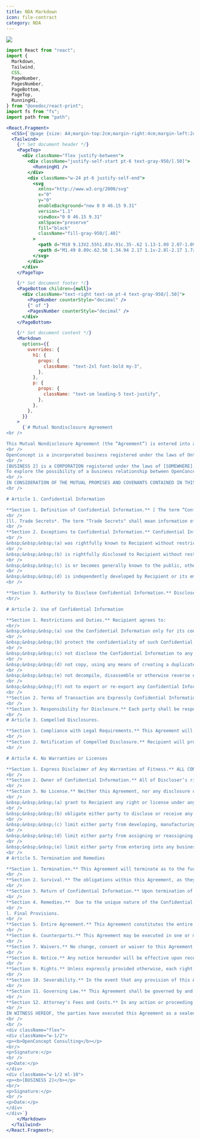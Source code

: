 ```yaml
---
title: NDA Markdown
icon: file-contract
category: NDA
---
```


<Frame background="subtle"><img src="../../images/previews/ui-templates-nda-markdown-555147ca/document.1.jpg" style={{  width: '100%', height: 'auto', maxHeight: '500px', borderRadius: "0.25rem", overflow: "hidden", border: '1px solid gray' }} /></Frame>

```jsx
import React from "react";
import {
  Markdown,
  Tailwind,
  CSS,
  PageNumber,
  PagesNumber,
  PageBottom,
  PageTop,
  RunningH1,
} from "@onedoc/react-print";
import fs from "fs";
import path from "path";

<React.Fragment>
  <CSS>{`@page {size: A4;margin-top:2cm;margin-right:4cm;margin-left:2cm;margin-bottom:2cm;`}</CSS>
  <Tailwind>
    {/* Set document header */}
    <PageTop>
      <div className="flex justify-between">
        <div className="justify-self-start pt-6 text-gray-950/[.50]">
          <RunningH1 />
        </div>
        <div className="w-24 pt-6 justify-self-end">
          <svg
            xmlns="http://www.w3.org/2000/svg"
            x="0"
            y="0"
            enableBackground="new 0 0 46.15 9.31"
            version="1.1"
            viewBox="0 0 46.15 9.31"
            xmlSpace="preserve"
            fill="black"
            className="fill-gray-950/[.40]"
          >
            <path d="M10 9.13V2.55h1.83v.91c.35-.62 1.13-1.09 2.07-1.09.71 0 1.32.24 1.81.71s.74 1.15.74 2.03v4.02h-1.88V5.6c0-.96-.5-1.5-1.28-1.5-.85 0-1.42.62-1.42 1.55v3.48H10zM23.84 6.48h-4.83c.23.83.83 1.24 1.79 1.24.74 0 1.43-.22 2.05-.64l.74 1.28c-.8.61-1.76.91-2.88.91-1.16 0-2.05-.34-2.67-1-.61-.66-.92-1.47-.92-2.45 0-1 .32-1.81.96-2.46.64-.66 1.48-.98 2.51-.98.97 0 1.76.3 2.39.89.62.59.94 1.39.94 2.41-.01.23-.04.5-.08.8zM19 5.13h3.09c-.18-.76-.73-1.22-1.51-1.22-.76 0-1.38.46-1.58 1.22zM29.43 0h1.88v9.13h-1.82v-.71c-.52.59-1.16.88-1.96.88-.92 0-1.69-.32-2.31-.98-.61-.66-.92-1.47-.92-2.47 0-.98.31-1.8.92-2.46.62-.66 1.39-1 2.31-1 .74 0 1.38.26 1.89.8V0zm-.39 4.6c-.31-.34-.71-.5-1.2-.5s-.89.17-1.21.5c-.31.34-.47.74-.47 1.22 0 .49.16.91.47 1.25.32.34.72.5 1.21.5s.89-.17 1.2-.5c.32-.34.48-.76.48-1.25 0-.47-.15-.88-.48-1.22zM33.03 8.31c-.66-.67-.98-1.5-.98-2.47s.32-1.8.98-2.46c.66-.67 1.51-1.01 2.55-1.01 1.04 0 1.91.34 2.57 1.01.66.66 1 1.49 1 2.46s-.34 1.8-1 2.47c-.66.66-1.52 1-2.57 1-1.04 0-1.89-.34-2.55-1zm3.74-3.68c-.32-.34-.72-.5-1.19-.5s-.86.17-1.19.5c-.32.32-.48.73-.48 1.2 0 .49.16.9.48 1.24.32.32.72.49 1.19.49s.86-.17 1.19-.49c.32-.34.49-.74.49-1.24 0-.47-.17-.88-.49-1.2zM40.5 8.31c-.65-.65-.97-1.47-.97-2.48s.32-1.83.98-2.47c.66-.65 1.5-.97 2.54-.97 1.36 0 2.55.67 3.09 1.87l-1.5.8c-.38-.62-.9-.94-1.56-.94-.49 0-.89.17-1.21.49-.32.32-.48.73-.48 1.21 0 .49.16.91.47 1.24.32.32.72.48 1.2.48.66 0 1.27-.38 1.55-.92l1.52.9c-.58 1.07-1.74 1.75-3.12 1.75-1.02 0-1.86-.32-2.51-.96zM9.26 4.7c0-1.29-.44-2.36-1.34-3.25C7.03.55 5.94.1 4.63.1c-1.3 0-2.39.45-3.29 1.35C.45 2.34 0 3.43 0 4.71c0 .37.05.72.12 1.05l4.3-3.39h2.22v6.46c.47-.22.9-.5 1.29-.88.89-.89 1.33-1.97 1.33-3.25z"></path>
            <path d="M1.49 8.09c.62.56 1.34.94 2.17 1.1v-2.8l-2.17 1.7z"></path>
          </svg>
        </div>
      </div>
    </PageTop>

    {/* Set document footer */}
    <PageBottom children={null}>
      <div className="text-right text-sm pt-4 text-gray-950/[.50]">
        <PageNumber counterStyle="decimal" />
        {" of "}
        <PagesNumber counterStyle="decimal" />
      </div>
    </PageBottom>

    {/* Set document content */}
    <Markdown
      options={{
        overrides: {
          h1: {
            props: {
              className: "text-2xl font-bold my-3",
            },
          },
          p: {
            props: {
              className: "text-sm leading-5 text-justify",
            },
          },
        },
      }}
    >
      {`# Mutual Nondisclosure Agreement  
<br />

This Mutual Nondisclosure Agreement (the “Agreement”) is entered into as of January 28, 2016 by and between OpenConcept Consulting Inc. ("OpenConcept"), and [FULL ADDRESS] [NAME 2] ("[BUSINESS 2]").  
<br />
OpenConcept is a incorporated business registered under the laws of Ontario, Canada, with an address of 571 Somerset St. West, operating in and therefore subject to the laws of Ontario, Canada, and represented by Mike Gifford.  
<br />
[BUSINESS 2] is a CORPORATION registered under the laws of [SOMEWHERE], USA, with an address of [ADDRESS 2], operating in and therefore subject to the laws of [SOMEWHERE], USA, and represented by [JOHN DOE].  <br />
To explore the possibility of a business relationship between OpenConcept and [BUSINESS 2], each party (“Discloser”) may disclose sensitive information to the other (“Recipient”).  
<br />
IN CONSIDERATION OF THE MUTUAL PROMISES AND COVENANTS CONTAINED IN THIS AGREEMENT, THE PARTIES AGREE AS FOLLOWS.  
<br />

# Article 1. Confidential Information

**Section 1. Definition of Confidential Information.** [ The term “Confidential Information” shall mean information of OpenConcept and/or [BUSINESS 2], to the extent not considered a Trade Secret under applicable law, that (i) relates to the business of OpenConcept and/or [BUSINESS 2], (ii) possesses an element of value to OpenConcept and/or [BUSINESS 2], (iii) is not generally known to OpenConcept’s and/or [BUSINESS 2]’s competitors, and (iv) would damage OpenConcept and/or [BUSINESS 2] if disclosed.] [ The term “Confidential Information” means any financial, business, legal and technical information disclosed to Recipient by or for Discloser or any of its affiliates, suppliers, customers and employees. Information includes research, development, operations, marketing, transactions, regulatory affairs, discoveries, inventions, methods, processes, articles, materials, algorithms, software, specifications, designs, drawings, data, strategies, plans, prospects, know-how and ideas, and including any copies, abstracts, summaries, analyses and other derivatives thereof.] Disclosure includes any act of transmitting the information whether previously, presently, or subsequently disclosed to recipient. For convenience, the Disclosing Party may, but is not required to, mark written Confidential Information with the legend "Confidential" or an equivalent designation, Confidential Information also includes information that by its nature would be understood by a reasonable person to be confidential.  
<br />
[ll. Trade Secrets*. The term "Trade Secrets" shall mean information of OpenConcept and/or [BUSINESS 2], and their licensors, suppliers, clients and customers which is not commonly known or available to the public and which information (i) derives actual or potential economic value from not being generally known to, and not being readily ascertainable by proper means by, other persons who can obtain economic value from its disclosure or use, and (ii) is the subject of efforts that are reasonable under the circumstances to maintain its secrecy. Trade Secrets include, but are not limited to, technical or non-technical data, formulas, patterns, compilations, programs, devices, methods, techniques, drawings, processes, financial data, financial plans, product plans, or a list of actual or potential customers or suppliers. Notwithstanding anything to the contrary contained in this definition, the Trade Secrets of either party shall not include any information provided by the Discloer to the Recevier as part of the disclosed Confidential Information.]  
<br />
**Section 2. Exceptions to Confidential Information.** Confidential Information shall not include any information that:  
<br />
&nbsp;&nbsp;&nbsp;(a) was rightfully known to Recipient without restriction before receipt from Discloser;  
<br />
&nbsp;&nbsp;&nbsp;(b) is rightfully disclosed to Recipient without restriction by a third party;  
<br />
&nbsp;&nbsp;&nbsp;(c) is or becomes generally known to the public, otherwise known as within the pulic domain,   without violation of this Agreement by Recipient; or  
<br />
&nbsp;&nbsp;&nbsp;(d) is independently developed by Recipient or its employees without access to or reliance on such information.  
<br />

**Section 3. Authority to Disclose Confidential Information.** Discloser represents and warrants to Recipient that it, and any human persons disclosing Confidential Information, are authorized to disclose any Confidential Information made available to Recipient under this Agreement. Discloser further represents and warrants to Recipient that it is not bound by the terms of any other Non-Disclosure Agreement or any other legally binding Agreement which restricts the disclosure of the Confidential Information that is or will be necessary to disclose to Recipient.  
<br/>

# Article 2. Use of Confidential Information

**Section 1. Restrictions and Duties.** Recipient agrees to:  
<br/>
&nbsp;&nbsp;&nbsp;(a) use the Confidential Information only for its consideration internally of a business relationship or transaction between the parties, and its performance in any resulting arrangement, but not for any other purpose;  
<br />
&nbsp;&nbsp;&nbsp;(b) protect the confidentiality of such Confidential Information with the same degree of care with which it protects the confidentiality of its own confidential information, and in no event with less than a reasonable degree of care to prevent any unauthorized access, use, or disclosure of the Confidential Information;  
<br />
&nbsp;&nbsp;&nbsp;(c) not disclose the Confidential Information to any third party other than Recipient’s employees and agents who have a need to know, and who have been authorized by Recipient to receive, for the permitted purpose and who have been made aware of the confidential nature of the Confidential Information and all of the restrictions in this Agreement;  
<br />
&nbsp;&nbsp;&nbsp;(d) not copy, using any means of creating a duplicate version, the Confidential Information;  
<br />
&nbsp;&nbsp;&nbsp;(e) not decompile, disassemble or otherwise reverse engineer any Confidential Information, or use any similar means to discover its underlying composition, structure, source code or trade secrets; and  
<br />
&nbsp;&nbsp;&nbsp;(f) not to export or re-export any Confidential Information or product thereof in violation of export control laws or regulations.  
<br />
**Section 2. Terms of Transaction are Expressly Confidential Information.** Both parties agree that the terms and conditions of any transaction or possible transaction between the parties, the fact that disclosures, evaluations or discussions are taking place, and the status and results thereof will also be held in confidence by both parties and not disclosed to any third party.  
<br />
**Section 3. Responsibility for Disclosure.** Each party shall be responsible for any breach of its confidentiality obligations by its respective employees and agents. Both parties agree that upon the event of an unauthorized disclosure, Recipient will indemnify the Discloser against any and all losses, damages, claims, expenses, and attorneys' fees incurred or suffered by the Discloser as a result of a material breach of this Agreement by the Recipient or its employees or agents.  
<br />
# Article 3. Compelled Disclosures.  

**Section 1. Compliance with Legal Requirements.** This Agreement will not prevent either party from complying with any law, regulation, court order or other legal requirement that purports to compel disclosure of any Confidential Information.  
<br />
**Section 2. Notification of Compelled Disclosure.** Recipient will promptly notify Discloser upon learning of any such legal requirement, and cooperate with Discloser in the exercise of its right to protect the confidentiality of the Confidential Information before any tribunal or governmental agency.  
<br />

# Article 4. No Warranties or Licenses  

**Section 1. Express Disclaimer of Any Warranties of Fitness.** ALL CONFIDENTIAL INFORMATION IS PROVIDED "AS IS". THE DISCLOSING PARTY MAKES NO WARRANTIES, EXPRESS, IMPLIED OR OTHERWISE, REGARDING NON-INFRINGEMENT OF THIRD PARTY RIGHTS OR ITS ACCURACY, COMPLETENESS OR PERFORMANCE. Both parties agree that Discloser will not be liable to Recipient for damages arising from any use of the Confidential Information, from errors, omissions or otherwise.  
<br />
**Section 2. Owner of Confidential Information.** All of Discloser’s rights in and to its Confidential Information remain the exclusive property of Discloser.  
<br />
**Section 3. No License.** Neither this Agreement, nor any disclosure of Confidential Information hereunder, will:  
<br />
&nbsp;&nbsp;&nbsp;(a) grant to Recipient any right or license under any copyright, patent, mask work, trade secret or other intellectual property right, except solely for the use expressly permitted herein;  
<br />
&nbsp;&nbsp;&nbsp;(b) obligate either party to disclose or receive any information, perform any work or enter into any agreement;  
<br />
&nbsp;&nbsp;&nbsp;(c) limit either party from developing, manufacturing or marketing products or services that may be competitive with those of the other except insofar as this Agreement limits the use and disclosure of Confidential Information;  
<br />
&nbsp;&nbsp;&nbsp;(d) limit either party from assigning or reassigning its employees in any way; or  
<br />
&nbsp;&nbsp;&nbsp;(e) limit either party from entering into any business relationship with third parties which are not the subject of or substantially related to the transaction or possible transaction between the parties.  
<br />
# Article 5. Termination and Remedies  

**Section 1. Termination.** This Agreement will terminate as to the further exchange of Confidential Information immediately upon the earlier of receipt by one party of written notice from the other or one year after the date of this Agreement.  
<br />
**Section 2. Survival.** The obligations within this Agreement, as they apply to any Confidential Information disclosed prior to the termination of this Agreement, will survive termination for a period of 5 years; *provided*, Recipient’s obligations hereunder shall survive and continue in effect thereafter with respect to any Confidential Information that is a trade secret under applicable law.  
<br />
**Section 3. Return of Confidential Information.** Upon termination of this Agreement for any reason, or upon Discloser’s request at any time, Recipient shall promptly return to Discloser all originals and any authorized copies of any Confidential Information and destroy all information, records and materials developed therefrom.  
<br />
**Section 4. Remedies.**  Due to the unique nature of the Confidential Information, the parties agree that any breach or threatened breach of this Agreement will cause not only financial harm to Discloser, but also irreparable harm for which money damages will not be an adequate remedy. Therefore, Discloser shall be entitled, in addition to any other legal or equitable remedies, to an injunction or similar equitable relief against any such breach or threatened breach without the necessity of posting any bond.  
<br />
​l. Final Provisions.  
<br />
**Section 5. Entire Agreement.** This Agreement constitutes the entire agreement, and supersedes all prior negotiations, understandings or agreements (oral or written), between the parties concerning the subject matter hereof.  
<br />
**Section 6. Counterparts.** This Agreement may be executed in one or more counterparts, each of which is an original, but taken together constituting one and the same instrument. Execution of a facsimile or electronic copy shall have the same force and effect as execution of an original, and a facsimile or electronic signature shall be deemed an original and valid signature.  
<br />
**Section 7. Waivers.** No change, consent or waiver to this Agreement will be effective unless in writing and signed by the party against which enforcement is sought. The failure of either party to enforce its rights under this Agreement at any time for any period shall not be construed as a waiver of such rights.  
<br />
**Section 8. Notice.** Any notice hereunder will be effective upon receipt and shall be given in writing, in English and delivered to the other party at its address given herein or at such other address designated by written notice.  
<br />
**Section 9. Rights.** Unless expressly provided otherwise, each right and remedy in this Agreement is in addition to any other right or remedy, at law or in equity, and the exercise of one right or remedy will not be deemed a waiver of any other right or remedy.  
<br />
**Section 10. Severability.** In the event that any provision of this Agreement shall be determined to be illegal or unenforceable, that provision will be limited or eliminated to the minimum extent necessary so that the Agreement shall otherwise remain in full force and effect and enforceable.  
<br />
**Section 11. Governing Law.** This Agreement shall be governed by and construed in accordance with the laws of the Ontario, Canada without regard to the conflicts of laws provisions thereof. Exclusive jurisdiction and venue for any action arising under this Agreement is in the federal and provincial courts having jurisdiction over OpenConcept's principal office, and both parties hereby consent to such jurisdiction and venue for this purpose.  
<br />
**Section 12. Attorney's Fees and Costs.** In any action or proceeding to enforce or interpret this Agreement, the prevailing party will be entitled to recover from the other party its costs and expenses (including reasonable attorneys' fees) incurred in connection with such action or proceeding and enforcing any judgment or order obtained.  
<br />
IN WITNESS HEREOF, the parties have executed this Agreement as a sealed instrument as of the date set forth above.  
<br />
<br />
<div className="flex">
<div className="w-1/2">
<p><b>OpenConcept Consulting</b></p>
<br/>
<p>Signature:</p> 
<br />
<p>Date:</p>
</div>
<div className="w-1/2 ml-10">
<p><b>[BUSINESS 2]</b></p>
<br/>
<p>Signature:</p> 
<br />
<p>Date:</p>
</div>
</div>`}
    </Markdown>
  </Tailwind>
</React.Fragment>;

```

